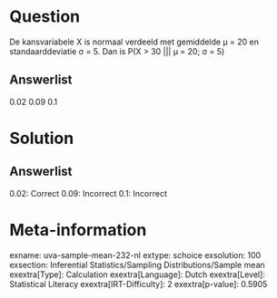 Question
========

De kansvariabele X is normaal verdeeld met gemiddelde μ = 20 en
standaarddeviatie σ = 5. Dan is P(X \> 30 \|\|\| μ = 20; σ = 5)

Answerlist
----------

0.02
0.09
0.1

Solution
========

Answerlist
----------

0.02: Correct
0.09: Incorrect
0.1: Incorrect

Meta-information
================
exname: uva-sample-mean-232-nl
extype: schoice
exsolution: 100
exsection: Inferential Statistics/Sampling Distributions/Sample mean
exextra[Type]: Calculation
exextra[Language]: Dutch
exextra[Level]: Statistical Literacy
exextra[IRT-Difficulty]: 2
exextra[p-value]: 0.5905
